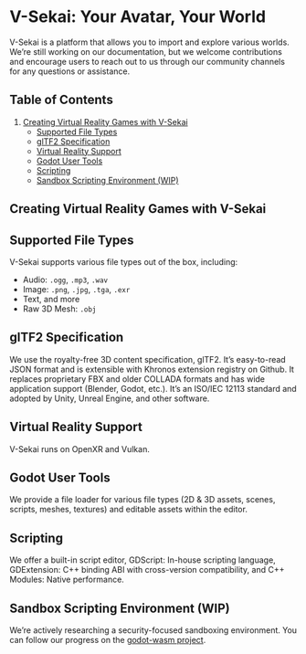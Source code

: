 # V-Sekai: Your Avatar, Your World

V-Sekai is a platform that allows you to import and explore various worlds. We're still working on our documentation, but we welcome contributions and encourage users to reach out to us through our community channels for any questions or assistance.

## Table of Contents

1. [Creating Virtual Reality Games with V-Sekai](#creating-virtual-reality-games-with-v-sekai)
    - [Supported File Types](#supported-file-types)
    - [glTF2 Specification](#gltf2-specification)
    - [Virtual Reality Support](#virtual-reality-support)
    - [Godot User Tools](#godot-user-tools)
    - [Scripting](#scripting)
    - [Sandbox Scripting Environment (WIP)](#sandbox-scripting-environment-wip)

## Creating Virtual Reality Games with V-Sekai

## Supported File Types

V-Sekai supports various file types out of the box, including:

- Audio: `.ogg`, `.mp3`, `.wav`
- Image: `.png`, `.jpg`, `.tga`, `.exr`
- Text, and more
- Raw 3D Mesh: `.obj`

## glTF2 Specification

We use the royalty-free 3D content specification, glTF2. It's easy-to-read JSON format and is extensible with Khronos extension registry on Github. It replaces proprietary FBX and older COLLADA formats and has wide application support (Blender, Godot, etc.). It's an ISO/IEC 12113 standard and adopted by Unity, Unreal Engine, and other software.

## Virtual Reality Support

V-Sekai runs on OpenXR and Vulkan.

## Godot User Tools

We provide a file loader for various file types (2D & 3D assets, scenes, scripts, meshes, textures) and editable assets within the editor.

## Scripting

We offer a built-in script editor, GDScript: In-house scripting language, GDExtension: C++ binding ABI with cross-version compatibility, and C++ Modules: Native performance.

## Sandbox Scripting Environment (WIP)

We're actively researching a security-focused sandboxing environment. You can follow our progress on the [godot-wasm project](https://github.com/ashtonmeuser/godot-wasm).
